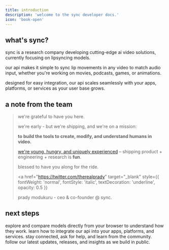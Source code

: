 ```yaml
---
title: introduction
description: 'welcome to the sync developer docs.'
icon: 'book-open'
---
```


## what's sync?

sync is a research company developing cutting-edge ai video solutions, currently focusing on lipsyncing models.

our api makes it simple to sync lip movements in any video to match audio input, whether you're working on movies, podcasts, games, or animations.

designed for easy integration, our api scales seamlessly with your apps, platforms, or services as your user base grows.

## a note from the team

> we're grateful to have you here.
>
> we're early - but we're shipping, and we're on a mission:
>
> **to build the tools to create, modify, and understand humans in video.**
>
> [we're young, hungry, and uniquely experienced](https://www.loom.com/share/42b332287f3d473196d1a0929099e3ea?sid=22953a8c-226b-4d84-b28a-d91e7c771459) – shipping product + engineering + research is **fun**.
>
> blessed to have you along for the ride.
>
> <a
>   href="https://twitter.com/therealprady"
>   target="_blank"
>   style={{ fontWeight: 'normal', fontStyle: 'italic', textDecoration: 'underline', opacity: 0.5 }}
> >
>   prady modukuru - ceo & co-founder @ sync.
> </a>

## next steps

<CardGroup cols={2} rows={2}>
  <Card title="play with models" icon="screwdriver-wrench" href="https://platform.sync.so/">
    explore and compare models directly from your browser to understand how they work.
  </Card>
  <Card title="explore api" icon="code" href="/api-reference">
    learn how to integrate our api into your apps, platforms, and services.
  </Card>
  <Card title="join discord" icon="discord" href="https://discord.com/invite/synclabs">
    stay connected, ask for help, and learn from the community.
  </Card>
  <Card title="subscribe to changelog" icon="list" href="https://sync.so/changelog">
    follow our latest updates, releases, and insights as we build in public.
  </Card>
</CardGroup>

